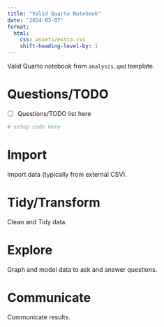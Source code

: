 ```yaml
---
title: "Valid Quarto Notebook"
date: '2024-03-07'
format:
  html:
    css: assets/extra.css
    shift-heading-level-by: 1
---
```


Valid Quarto notebook from `analysis.qmd` template.

# Questions/TODO

- [ ] Questions/TODO list here

```r
# setup code here
```

# Import

Import data (typically from external CSV).

# Tidy/Transform

Clean and Tidy data.

# Explore

Graph and model data to ask and answer questions.

# Communicate

Communicate results.
